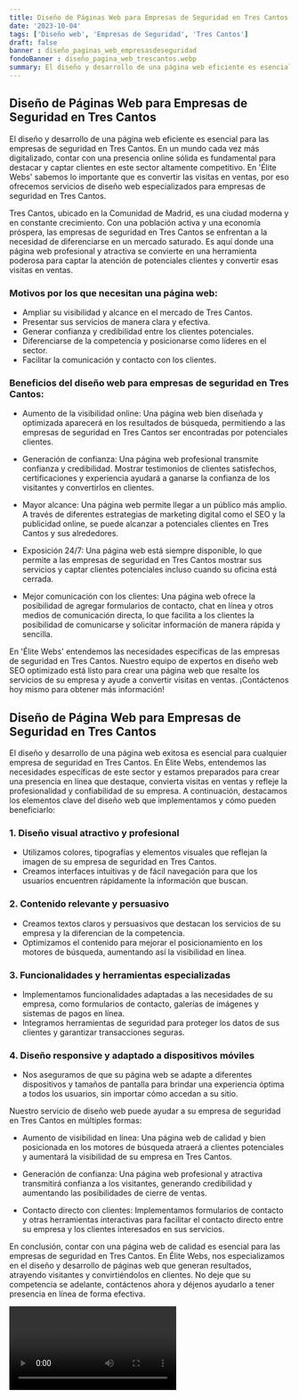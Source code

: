 ```yaml
---
title: Diseño de Páginas Web para Empresas de Seguridad en Tres Cantos
date: '2023-10-04'
tags: ['Diseño web', 'Empresas de Seguridad', 'Tres Cantos']
draft: false
banner : diseño_paginas_web_empresasdeseguridad
fondoBanner : diseño_pagina_web_trescantos.webp
summary: El diseño y desarrollo de una página web eficiente es esencial para las empresas de seguridad en Tres Cantos. En un mundo cada vez más digitalizado, contar con una presencia online sólida es fundamental para destacar y captar clientes en este sector altamente competitivo. En 'Élite Webs' sabemos lo importante que es convertir las visitas en ventas, por eso ofrecemos servicios de diseño web especializados para empresas de seguridad en Tres Cantos.
---
```


## Diseño de Páginas Web para Empresas de Seguridad en Tres Cantos

El diseño y desarrollo de una página web eficiente es esencial para las empresas de seguridad en Tres Cantos. En un mundo cada vez más digitalizado, contar con una presencia online sólida es fundamental para destacar y captar clientes en este sector altamente competitivo. En 'Élite Webs' sabemos lo importante que es convertir las visitas en ventas, por eso ofrecemos servicios de diseño web especializados para empresas de seguridad en Tres Cantos.

Tres Cantos, ubicado en la Comunidad de Madrid, es una ciudad moderna y en constante crecimiento. Con una población activa y una economía próspera, las empresas de seguridad en Tres Cantos se enfrentan a la necesidad de diferenciarse en un mercado saturado. Es aquí donde una página web profesional y atractiva se convierte en una herramienta poderosa para captar la atención de potenciales clientes y convertir esas visitas en ventas.

### Motivos por los que necesitan una página web:

- Ampliar su visibilidad y alcance en el mercado de Tres Cantos.
- Presentar sus servicios de manera clara y efectiva.
- Generar confianza y credibilidad entre los clientes potenciales.
- Diferenciarse de la competencia y posicionarse como líderes en el sector.
- Facilitar la comunicación y contacto con los clientes.

### Beneficios del diseño web para empresas de seguridad en Tres Cantos:

- Aumento de la visibilidad online: Una página web bien diseñada y optimizada aparecerá en los resultados de búsqueda, permitiendo a las empresas de seguridad en Tres Cantos ser encontradas por potenciales clientes.

- Generación de confianza: Una página web profesional transmite confianza y credibilidad. Mostrar testimonios de clientes satisfechos, certificaciones y experiencia ayudará a ganarse la confianza de los visitantes y convertirlos en clientes.

- Mayor alcance: Una página web permite llegar a un público más amplio. A través de diferentes estrategias de marketing digital como el SEO y la publicidad online, se puede alcanzar a potenciales clientes en Tres Cantos y sus alrededores.

- Exposición 24/7: Una página web está siempre disponible, lo que permite a las empresas de seguridad en Tres Cantos mostrar sus servicios y captar clientes potenciales incluso cuando su oficina está cerrada. 

- Mejor comunicación con los clientes: Una página web ofrece la posibilidad de agregar formularios de contacto, chat en línea y otros medios de comunicación directa, lo que facilita a los clientes la posibilidad de comunicarse y solicitar información de manera rápida y sencilla.

En 'Élite Webs' entendemos las necesidades específicas de las empresas de seguridad en Tres Cantos. Nuestro equipo de expertos en diseño web SEO optimizado está listo para crear una página web que resalte los servicios de su empresa y ayude a convertir visitas en ventas. ¡Contáctenos hoy mismo para obtener más información!

<GifSeo />

<Cta />

## Diseño de Página Web para Empresas de Seguridad en Tres Cantos

El diseño y desarrollo de una página web exitosa es esencial para cualquier empresa de seguridad en Tres Cantos. En Élite Webs, entendemos las necesidades específicas de este sector y estamos preparados para crear una presencia en línea que destaque, convierta visitas en ventas y refleje la profesionalidad y confiabilidad de su empresa. A continuación, destacamos los elementos clave del diseño web que implementamos y cómo pueden beneficiarlo:

### 1. Diseño visual atractivo y profesional
- Utilizamos colores, tipografías y elementos visuales que reflejan la imagen de su empresa de seguridad en Tres Cantos.
- Creamos interfaces intuitivas y de fácil navegación para que los usuarios encuentren rápidamente la información que buscan.

### 2. Contenido relevante y persuasivo
- Creamos textos claros y persuasivos que destacan los servicios de su empresa y la diferencian de la competencia.
- Optimizamos el contenido para mejorar el posicionamiento en los motores de búsqueda, aumentando así la visibilidad en línea.

### 3. Funcionalidades y herramientas especializadas
- Implementamos funcionalidades adaptadas a las necesidades de su empresa, como formularios de contacto, galerías de imágenes y sistemas de pagos en línea.
- Integramos herramientas de seguridad para proteger los datos de sus clientes y garantizar transacciones seguras.

### 4. Diseño responsive y adaptado a dispositivos móviles
- Nos aseguramos de que su página web se adapte a diferentes dispositivos y tamaños de pantalla para brindar una experiencia óptima a todos los usuarios, sin importar cómo accedan a su sitio.

Nuestro servicio de diseño web puede ayudar a su empresa de seguridad en Tres Cantos en múltiples formas:

- Aumento de visibilidad en línea: Una página web de calidad y bien posicionada en los motores de búsqueda atraerá a clientes potenciales y aumentará la visibilidad de su empresa en Tres Cantos.

- Generación de confianza: Una página web profesional y atractiva transmitirá confianza a los visitantes, generando credibilidad y aumentando las posibilidades de cierre de ventas.

- Contacto directo con clientes: Implementamos formularios de contacto y otras herramientas interactivas para facilitar el contacto directo entre su empresa y los clientes interesados en sus servicios.

En conclusión, contar con una página web de calidad es esencial para las empresas de seguridad en Tres Cantos. En Élite Webs, nos especializamos en el diseño y desarrollo de páginas web que generan resultados, atrayendo visitantes y convirtiéndolos en clientes. No deje que su competencia se adelante, contáctenos ahora y déjenos ayudarlo a tener presencia en línea de forma efectiva.

<Video />

<CtaBot job='Empresas de Seguridad' city='Tres Cantos'/>

<Gmaps query='Tres Cantos+españa+maps' />